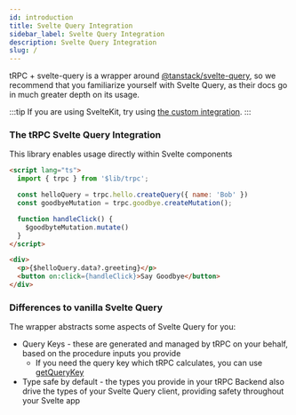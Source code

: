 ```yaml
---
id: introduction
title: Svelte Query Integration
sidebar_label: Svelte Query Integration
description: Svelte Query Integration
slug: /
---
```


tRPC + svelte-query is a wrapper around 
[@tanstack/svelte-query](https://tanstack.com/query/latest/docs/svelte/overview),
so we recommend that you familiarize yourself with Svelte Query, 
as their docs go in much greater depth on its usage.

:::tip
If you are using SvelteKit, try using [the custom integration](/docs/sveltekit/introduction).
:::

### The tRPC Svelte Query Integration

This library enables usage directly within Svelte components

```html title='src/routes/+page.svelte'
<script lang="ts">
  import { trpc } from '$lib/trpc';

  const helloQuery = trpc.hello.createQuery({ name: 'Bob' })
  const goodbyeMutation = trpc.goodbye.createMutation();

  function handleClick() {
    $goodbyteMutation.mutate()
  }
</script>

<div>
  <p>{$helloQuery.data?.greeting}</p>
  <button on:click={handleClick}>Say Goodbye</button>
</div>
```

### Differences to vanilla Svelte Query

The wrapper abstracts some aspects of Svelte Query for you:

- Query Keys - these are generated and managed by tRPC on your behalf,
  based on the procedure inputs you provide
  - If you need the query key which tRPC calculates,
    you can use [getQueryKey](/docs/svelte/getquerykey)
- Type safe by default - 
  the types you provide in your tRPC Backend also drive the types of your Svelte Query client,
  providing safety throughout your Svelte app
